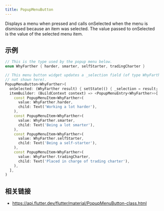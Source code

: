 ```yaml
---
title: PopupMenuButton
---
```


Displays a menu when pressed and calls onSelected when the menu is dismissed because an item was selected. The value passed to onSelected is the value of the selected menu item.

## 示例

```dart liveslice=PopupMenuButton height=400px
// This is the type used by the popup menu below.
enum WhyFarther { harder, smarter, selfStarter, tradingCharter }

// This menu button widget updates a _selection field (of type WhyFarther,
// not shown here).
PopupMenuButton<WhyFarther>(
  onSelected: (WhyFarther result) { setState(() { _selection = result; }); },
  itemBuilder: (BuildContext context) => <PopupMenuEntry<WhyFarther>>[
    const PopupMenuItem<WhyFarther>(
      value: WhyFarther.harder,
      child: Text('Working a lot harder'),
    ),
    const PopupMenuItem<WhyFarther>(
      value: WhyFarther.smarter,
      child: Text('Being a lot smarter'),
    ),
    const PopupMenuItem<WhyFarther>(
      value: WhyFarther.selfStarter,
      child: Text('Being a self-starter'),
    ),
    const PopupMenuItem<WhyFarther>(
      value: WhyFarther.tradingCharter,
      child: Text('Placed in charge of trading charter'),
    ),
  ],
)
```

## 相关链接

- https://api.flutter.dev/flutter/material/PopupMenuButton-class.html
